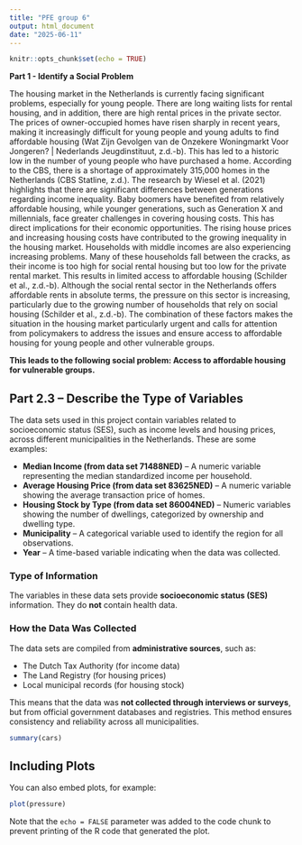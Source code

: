 ```yaml
---
title: "PFE group 6"
output: html_document
date: "2025-06-11"
---
```


```r
knitr::opts_chunk$set(echo = TRUE)
```

**Part 1 - Identify a Social Problem**

The housing market in the Netherlands is currently facing significant problems, especially for young people. There are long waiting lists for rental housing, and in addition, there are high rental prices in the private sector. The prices of owner-occupied homes have risen sharply in recent years, making it increasingly difficult for young people and young adults to find affordable housing (Wat Zijn Gevolgen van de Onzekere Woningmarkt Voor Jongeren? \| Nederlands Jeugdinstituut, z.d.-b). This has led to a historic low in the number of young people who have purchased a home. According to the CBS, there is a shortage of approximately 315,000 homes in the Netherlands (CBS Statline, z.d.). The research by Wiesel et al. (2021) highlights that there are significant differences between generations regarding income inequality. Baby boomers have benefited from relatively affordable housing, while younger generations, such as Generation X and millennials, face greater challenges in covering housing costs. This has direct implications for their economic opportunities. The rising house prices and increasing housing costs have contributed to the growing inequality in the housing market. Households with middle incomes are also experiencing increasing problems. Many of these households fall between the cracks, as their income is too high for social rental housing but too low for the private rental market. This results in limited access to affordable housing (Schilder et al., z.d.-b). Although the social rental sector in the Netherlands offers affordable rents in absolute terms, the pressure on this sector is increasing, particularly due to the growing number of households that rely on social housing (Schilder et al., z.d.-b). The combination of these factors makes the situation in the housing market particularly urgent and calls for attention from policymakers to address the issues and ensure access to affordable housing for young people and other vulnerable groups.

**This leads to the following social problem: Access to affordable housing for vulnerable groups.**

## Part 2.3 – Describe the Type of Variables

The data sets used in this project contain variables related to socioeconomic status (SES), such as income levels and housing prices, across different municipalities in the Netherlands. These are some examples:

- **Median Income (from data set 71488NED)** – A numeric variable representing the median standardized income per household.  
- **Average Housing Price (from data set 83625NED)** – A numeric variable showing the average transaction price of homes.  
- **Housing Stock by Type (from data set 86004NED)** – Numeric variables showing the number of dwellings, categorized by ownership and dwelling type.  
- **Municipality** – A categorical variable used to identify the region for all observations.  
- **Year** – A time-based variable indicating when the data was collected.  

### Type of Information

The variables in these data sets provide **socioeconomic status (SES)** information. They do **not** contain health data.

### How the Data Was Collected

The data sets are compiled from **administrative sources**, such as:

- The Dutch Tax Authority (for income data)  
- The Land Registry (for housing prices)  
- Local municipal records (for housing stock)  

This means that the data was **not collected through interviews or surveys**, but from official government databases and registries. This method ensures consistency and reliability across all municipalities.

```r
summary(cars)
```

## Including Plots

You can also embed plots, for example:

```r
plot(pressure)
```

Note that the `echo = FALSE` parameter was added to the code chunk to prevent printing of the R code that generated the plot.
